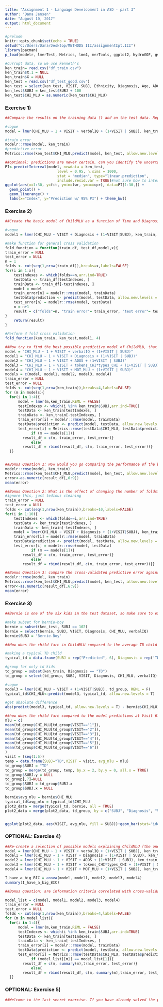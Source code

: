 ```yaml
---
title: "Assignment 1 - Language Development in ASD - part 3"
author: "Dana Jensen"
date: "August 10, 2017"
output: html_document
---
```

```r
#prelude
knitr::opts_chunk$set(echo = TRUE)
setwd("C:/Users/Dana/Desktop/METHODS III/assignmentIpt.III")
library(pacman)
p_load(modelr, lmerTest, Metrics, lme4, merTools, ggplot2, hydroGOF, gstat, dplyr, stringr, plyr, data.table)

#Currupt data, so we use kenneth's
ken_train= read.csv("df_train.csv")
ken_train$X.1 = NULL
ken_train$X = NULL
ken_test = read.csv("df_test_good.csv")
ken_test = select(ken_test, VISIT, SUBJ, Ethnicity, Diagnosis, Age, ADOS, types_CHI, tokens_CHI, CHI_MLU, verbalIQ, nonVerbalIQ, types_MOT, MOT_MLU, tokens_MOT)
ken_test$SUBJ = ken_test$SUBJ + 100
ken_test$CHI_MLU = as.numeric(ken_test$CHI_MLU)
```

### Exercise 1)
```r
##Compare the results on the training data () and on the test data. Report both of them. Discuss why they are different. Recreate the models you chose last time (just write the code again and apply it to Assignment2TrainData1.csv)

#vogue
model = lmer(CHI_MLU ~ 1 + VISIT + verbalIQ + (1+VISIT | SUBJ), ken_train, REML = F)

#train error
modelr::rmse(model, ken_train)
#predictive error
Metrics::rmse(ken_test$CHI_MLU,predict(model, ken_test, allow.new.levels = TRUE))

##optional: predictions are never certain, can you identify the uncertainty of the predictions? (e.g. google predictinterval())
PI<-predictInterval(model, newdata = ken_test, 
                        level = 0.95, n.sims = 1000,
                        stat = "median", type="linear.prediction",
                        include.resid.var = TRUE)#not sure how to interpret
ggplot(aes(x=1:30, y=fit, ymin=lwr, ymax=upr), data=PI[1:30,]) +
  geom_point() + 
  geom_linerange() +
  labs(x="Index", y="Prediction w/ 95% PI") + theme_bw()

```

### Exercise 2)
```r
##Create the basic model of ChildMLU as a function of Time and Diagnosis (don't forget the random effects!).

#vogue
model1 = lmer(CHI_MLU ~ VISIT + Diagnosis + (1+VISIT|SUBJ), ken_train, REML = F)

#make function for general cross validation
fold_function = function(train_df, test_df,model,x){
train_error = NULL
test_error = NULL
n = 1
folds <- cut(seq(1,nrow(train_df)),breaks=x,labels=FALSE)
for(i in 1:x){
    testIndexes <- which(folds==n,arr.ind=TRUE)
    testData <- train_df[testIndexes, ]
    trainData <- train_df[-testIndexes, ]
    model = model
    train_error[n] = modelr::rmse(model, trainData)
    testData$prediction <- predict(model, testData, allow.new.levels = TRUE)
    test_error[n] = modelr::rmse(model, testData)
    n = n+1
    result = c("folds"=n, "train error"= train_error, "test error"= test_error)
}
    return(result)
}

#Perform 4 fold cross validation
fold_function(ken_train, ken_test,model1, 4)

##Now try to find the best possible predictive model of ChildMLU, that is, the one that produces the best cross-validated results.
model = "CHI_MLU ~ 1 + VISIT + verbalIQ + (1+VISIT | SUBJ)"
model1 = "CHI_MLU ~ 1 + VISIT + Diagnosis + (1+VISIT | SUBJ)"
model2 = "CHI_MLU ~ 1 + VISIT + ADOS + (1+VISIT | SUBJ)"
model3 = "CHI_MLU ~ 1 + VISIT + tokens_CHI*types_CHI + (1+VISIT | SUBJ)"
model4 = "CHI_MLU ~ 1 + VISIT + MOT_MLU + (1+VISIT | SUBJ)"
models = c(model, model1, model2, model3, model4)
train_error = NULL
test_error = NULL
folds <- cut(seq(1,nrow(ken_train)),breaks=4,labels=FALSE)
for (m in models){
  for(i in 1:4){
      model = lmer(m,ken_train,REML = FALSE)
      testIndexes <- which(i %in% ken_train$SUBJ,arr.ind=TRUE)
      testData <- ken_train[testIndexes, ]
      trainData <- ken_train[-testIndexes, ]
      train_error[i] = modelr::rmse(model, trainData)
      testData$prediction <- predict(model, testData, allow.new.levels = TRUE)
      test_error[i] = Metrics::rmse(testData$CHI_MLU, testData$prediction)
            if (m == models[1]){ 
        result_df = c(m, train_error, test_error)}
            else{
        result_df = rbind(result_df, c(m, train_error, test_error))}
  }}


##Bonus Question 1: How would you go comparing the performance of the basic model and the cross-validated model on the testing set?
modelr::rmse(model, ken_train)
Metrics::rmse(ken_test$CHI_MLU,predict(model, ken_test, allow.new.levels = TRUE))
error<-as.numeric(result_df[,6:9])
mean(error)

##Bonus Question 2: What is the effect of changing the number of folds? Can you plot RMSE as a function of number of folds?
#ignore this, just tedious cleaning
train_error = NULL
test_error = NULL
folds <- cut(seq(1,nrow(ken_train)),breaks=10,labels=FALSE)
for(i in 1:10){
    testIndexes <- which(folds==i,arr.ind=TRUE)
    testData <- ken_train[testIndexes, ]
    trainData <- ken_train[-testIndexes, ]
    model = lmer(CHI_MLU ~ VISIT + Diagnosis + (1+VISIT|SUBJ), ken_train, REML = F)
    train_error[i] = modelr::rmse(model, trainData)
    testData$prediction <- predict(model, testData, allow.new.levels = TRUE)
    test_error[i] = modelr::rmse(model, testData)
            if (m == models[1]){ 
        result_df = c(m, train_error, test_error)}
            else{
        result_df = rbind(result_df, c(m, train_error, test_error))}}

##Bonus Question 3: compare the cross-validated predictive error against the actual predictive error on the test data
modelr::rmse(model, ken_train)
Metrics::rmse(ken_test$CHI_MLU,predict(model, ken_test, allow.new.levels = TRUE))
error<-as.numeric(result_df[,6:9])
mean(error)
```
### Exercise 3)

```r
##Bernie is one of the six kids in the test dataset, so make sure to extract that child alone for the following analysis.

#make subset for bernie-boy
bernie = subset(ken_test, SUBJ == 102)
bernie = select(bernie, SUBJ, VISIT, Diagnosis, CHI_MLU, verbalIQ)
bernie$SUBJ = "Bernie-Boy"

##How does the child fare in ChildMLU compared to the average TD child at each visit? Define the distance in terms of absolute difference between this Child and the average TD. Tip: recreate the equation of the model: Y=Intercept+BetaX1+BetaX2, etc; input the average of the TD group  for each parameter in the model as X1, X2, etc.).

#making a typical TD child
typical_td = data.frame(SUBJ = rep("Predicted", 6), Diagnosis = rep('TD', 6), VISIT = seq(1, 6), verbalIQ = rep(mean(ken_train$verbalIQ[ken_train$Diagnosis == 'TD']), 6)) 

#group for only td kids
td_group = subset(ken_train, Diagnosis == "TD")
td_group = select(td_group, SUBJ, VISIT, Diagnosis, CHI_MLU, verbalIQ)

#vogue
model3 = lmer(CHI_MLU ~ VISIT + (1+VISIT|SUBJ), td_group, REML = F)
typical_td$CHI_MLU<-predict(model3, typical_td, allow.new.levels = T)

#get absolute difference
abs(predict(model3, typical_td, allow.new.levels = T) - bernie$CHI_MLU)

##how does the child fare compared to the model predictions at Visit 6? Is the child below or above expectations? (tip: use the predict() function on Bernie's data only and compare the prediction with the actual performance of the child)
mlu = c(
mean(td_group$CHI_MLU[td_group$VISIT=="1"]),
mean(td_group$CHI_MLU[td_group$VISIT=="2"]),
mean(td_group$CHI_MLU[td_group$VISIT=="3"]),
mean(td_group$CHI_MLU[td_group$VISIT=="4"]),
mean(td_group$CHI_MLU[td_group$VISIT=="5"]),
mean(td_group$CHI_MLU[td_group$VISIT=="6"])
)
visit = (seq(1:6))
temp = data.frame(SUBJ="TD",VISIT = visit, avg_mlu = mlu)
td_group$SUBJ = "TD"
td_group = merge(td_group, temp, by.x = 2, by.y = 0, all.x = TRUE)
td_group$SUBJ.y = NULL
td_group[,7]=NULL
td_group$SUBJ = td_group$SUBJ.x
td_group$SUBJ.x = NULL

bernie$avg_mlu = bernie$CHI_MLU
typical_td$avg_mlu = typical_td$CHI_MLU
plot2_data = merge(typical_td, bernie, all = TRUE)
plot2_data = merge(plot2_data, td_group, by = c("SUBJ", "Diagnosis", "VISIT", "avg_mlu", "CHI_MLU", "verbalIQ"), all = TRUE)


ggplot(plot2_data, aes(VISIT, avg_mlu, fill = SUBJ))+geom_bar(stat="identity", position = "dodge")
```

### OPTIONAL: Exercise 4) 
```r
##Re-create a selection of possible models explaining ChildMLU (the ones you tested for exercise 2, but now trained on the full dataset and not cross-validated). Then try to find the best possible predictive model of ChildMLU, that is, the one that produces the lowest information criterion.
model = lmer(CHI_MLU ~ 1 + VISIT + verbalIQ + (1+VISIT | SUBJ), ken_train, REML = FALSE)
model1 = lmer(CHI_MLU ~ 1 + VISIT + Diagnosis + (1+VISIT | SUBJ), ken_train, REML = FALSE)
model2 = lmer(CHI_MLU ~ 1 + VISIT + ADOS + (1+VISIT | SUBJ), ken_train, REML = FALSE)
model3 = lmer(CHI_MLU ~ 1 + VISIT + tokens_CHI*types_CHI + (1+VISIT | SUBJ), ken_train, REML = FALSE)
model4 = lmer(CHI_MLU ~ 1 + VISIT + MOT_MLU + (1+VISIT | SUBJ), ken_train, REML = FALSE)

I_have_a_big_BIC = anova(model, model1, model2, model3, model4)
summary(I_have_a_big_BIC)

##Bonus question: are information criteria correlated with cross-validated RMSE? That is, if you take AIC for Model 1, Model 2 and Model 3, do they co-vary with their cross-validated RMSE?

model_list = c(model, model1, model2, model3, model4)
train_error = NULL
test_error = NULL
folds <- cut(seq(1,nrow(ken_train)),breaks=4,labels=FALSE)
for (m in model_list){
  for(i in 1:4){
      model = lmer(m,ken_train,REML = FALSE)
      testIndexes <- which(i %in% ken_train$SUBJ,arr.ind=TRUE)
      testData <- ken_train[testIndexes, ]
      trainData <- ken_train[-testIndexes, ]
      train_error[i] = modelr::rmse(model, trainData)
      testData$prediction <- predict(model, testData, allow.new.levels = TRUE)
      test_error[i] = Metrics::rmse(testData$CHI_MLU, testData$prediction)
            if (model_list[[m]] == model_list[1]){ 
        result_df = c(m, summary(m),train_error, test_error)}
            else{
        result_df = rbind(result_df, c(m, summary(m),train_error, test_error))}
  }}
```

### OPTIONAL: Exercise 5)
```r
##Welcome to the last secret exercise. If you have already solved the previous exercises, and still there's not enough for you, you can expand your expertise by learning about penalizations. Check out this tutorial: http://machinelearningmastery.com/penalized-regression-in-r/ and make sure to google what penalization is, with a focus on L1 and L2-norms. Then try them on your data!
```

